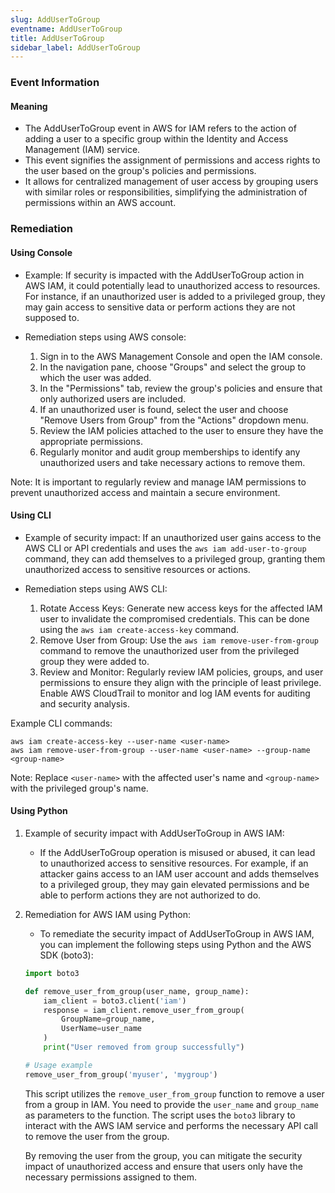 ```yaml
--- 
slug: AddUserToGroup
eventname: AddUserToGroup
title: AddUserToGroup
sidebar_label: AddUserToGroup
---
```

                       
### Event Information

#### Meaning

- The AddUserToGroup event in AWS for IAM refers to the action of adding a user to a specific group within the Identity and Access Management (IAM) service.
- This event signifies the assignment of permissions and access rights to the user based on the group's policies and permissions.
- It allows for centralized management of user access by grouping users with similar roles or responsibilities, simplifying the administration of permissions within an AWS account.

### Remediation

#### Using Console

- Example: If security is impacted with the AddUserToGroup action in AWS IAM, it could potentially lead to unauthorized access to resources. For instance, if an unauthorized user is added to a privileged group, they may gain access to sensitive data or perform actions they are not supposed to.

- Remediation steps using AWS console:
  1. Sign in to the AWS Management Console and open the IAM console.
  2. In the navigation pane, choose "Groups" and select the group to which the user was added.
  3. In the "Permissions" tab, review the group's policies and ensure that only authorized users are included.
  4. If an unauthorized user is found, select the user and choose "Remove Users from Group" from the "Actions" dropdown menu.
  5. Review the IAM policies attached to the user to ensure they have the appropriate permissions.
  6. Regularly monitor and audit group memberships to identify any unauthorized users and take necessary actions to remove them.

Note: It is important to regularly review and manage IAM permissions to prevent unauthorized access and maintain a secure environment.

#### Using CLI

- Example of security impact: If an unauthorized user gains access to the AWS CLI or API credentials and uses the `aws iam add-user-to-group` command, they can add themselves to a privileged group, granting them unauthorized access to sensitive resources or actions.

- Remediation steps using AWS CLI:
  1. Rotate Access Keys: Generate new access keys for the affected IAM user to invalidate the compromised credentials. This can be done using the `aws iam create-access-key` command.
  2. Remove User from Group: Use the `aws iam remove-user-from-group` command to remove the unauthorized user from the privileged group they were added to.
  3. Review and Monitor: Regularly review IAM policies, groups, and user permissions to ensure they align with the principle of least privilege. Enable AWS CloudTrail to monitor and log IAM events for auditing and security analysis.

Example CLI commands:
```
aws iam create-access-key --user-name <user-name>
aws iam remove-user-from-group --user-name <user-name> --group-name <group-name>
```
Note: Replace `<user-name>` with the affected user's name and `<group-name>` with the privileged group's name.

#### Using Python

1. Example of security impact with AddUserToGroup in AWS IAM:
   - If the AddUserToGroup operation is misused or abused, it can lead to unauthorized access to sensitive resources. For example, if an attacker gains access to an IAM user account and adds themselves to a privileged group, they may gain elevated permissions and be able to perform actions they are not authorized to do.

2. Remediation for AWS IAM using Python:
   - To remediate the security impact of AddUserToGroup in AWS IAM, you can implement the following steps using Python and the AWS SDK (boto3):

   ```python
   import boto3

   def remove_user_from_group(user_name, group_name):
       iam_client = boto3.client('iam')
       response = iam_client.remove_user_from_group(
           GroupName=group_name,
           UserName=user_name
       )
       print("User removed from group successfully")

   # Usage example
   remove_user_from_group('myuser', 'mygroup')
   ```

   This script utilizes the `remove_user_from_group` function to remove a user from a group in IAM. You need to provide the `user_name` and `group_name` as parameters to the function. The script uses the `boto3` library to interact with the AWS IAM service and performs the necessary API call to remove the user from the group.

   By removing the user from the group, you can mitigate the security impact of unauthorized access and ensure that users only have the necessary permissions assigned to them.


 